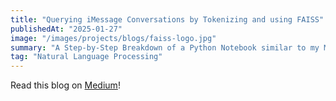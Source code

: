```yaml
---
title: "Querying iMessage Conversations by Tokenizing and using FAISS"
publishedAt: "2025-01-27"
image: "/images/projects/blogs/faiss-logo.jpg"
summary: "A Step-by-Step Breakdown of a Python Notebook similar to my Memory Lane project."
tag: "Natural Language Processing"
---
```


Read this blog on [Medium](https://medium.com/@rohankumar_75589/querying-imessage-conversations-by-tokenizing-and-using-faiss-c48c1dc3afcc)!